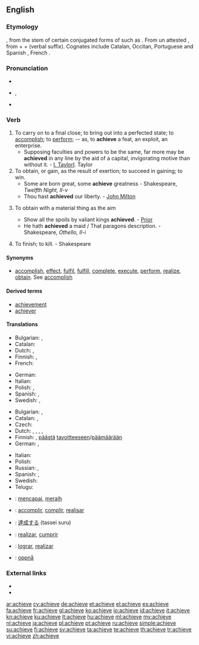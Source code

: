 ==English==

===Etymology===
{{etyl|enm}} {{term|acheven|lang=enm}}, from the stem of certain conjugated forms of {{etyl|fro}} {{term|achever||lang=fro}} such as {{term||je achieve|I finish|lang=fro}}. From un attested {{etyl|LL.}} {{recons|accappo|accappō|lang=LL.}}, from {{term|ad||to|lang=la}} + {{term|caput||head|lang=la}} + {{term|-o|-ō|lang=la}} (verbal suffix). Cognates include Catalan, Occitan, Portuguese and Spanish {{term|acabar}}, French {{term|achever|lang=fr}}.

===Pronunciation===
* {{rhymes|iːv}}
* {{IPA|/əˈtʃiːv/}}, {{X-SAMPA|/@"tSi:v/}}
* {{audio|en-us-achieve.ogg|Audio (US)}}

===Verb===
{{en-verb|achiev|es}}

# To carry on to a final close; to bring out into a perfected state; to [[accomplish]]; to [[perform]]; -- as, to '''achieve''' a feat, an exploit, an enterprise.
#* Supposing faculties and powers to be the same, far more may be '''achieved''' in any line by the aid of a capital, invigorating motive than without it. - [[I. Taylor]]I. Taylor
# To obtain, or gain, as the result of exertion; to succeed in gaining; to win.
#* Some are born great, some '''achieve''' greatness - Shakespeare, ''Twelfth Night, II-v''
#* Thou hast '''achieved''' our liberty. - [[w:John Milton|John Milton]]
# {{obsolete}} To obtain with a material thing as the aim
#* Show all the spoils by valiant kings '''achieved'''. - [[Prior]]
#* He hath '''achieved''' a maid / That paragons description. - Shakespeare, ''Othello, II-i''
# {{obsolete}} To finish; to kill. - Shakespeare

====Synonyms====
* [[accomplish]], [[effect]], [[fulfil]], [[fulfill]], [[complete]], [[execute]], [[perform]], [[realize]], [[obtain]]. See [[accomplish]]

====Derived terms====
* [[achievement]]
* [[achiever]]

====Translations====
{{trans-top|to accomplish; to perform; to make complete}}
* Bulgarian: {{t|bg|осъществявам}}, {{t|bg|реализирам}}
* Catalan: {{t|ca|acomplir}}
* Dutch: {{t+|nl|bereiken}}, {{t+|nl|realiseren}}
* Finnish: {{t+|fi|saada aikaan}}, {{t+|fi|toteuttaa}}
* French: {{t+|fr|accomplir}}
{{trans-mid}}
* German: {{t+|de|erreichen}}
* Italian: {{t+|it|realizzare}}
* Polish: {{t+|pl|osiągnąć}}, {{t+|pl|zrealizować}}
* Spanish: {{t|es|conseguir}}, {{t|es|lograr}}
* Swedish: {{t|sv|åstadkomma}}, {{t|sv|uppnå}}
{{trans-bottom}}

{{trans-top|to obtain, or gain as the result of exertion}}
* Bulgarian: {{t|bg|постигам}}, {{t|bg|достигам}}
* Catalan: {{t|ca|obtenir}}, {{t|ca|aconseguir}}
* Czech: {{t|cs|dosáhnout}}
* Dutch: {{t+|nl|bereiken}}, {{t+|nl|realiseren}}, {{t+|nl|verwerven}}, {{t+|nl|winnen}}, {{t+|nl|verkrijgen}}
* Finnish: {{t|fi|saavuttaa}}, [[päästä]] [[tavoite|tavoitteeseen]]/[[päämäärä]]än
* German: {{t+|de|erreichen}}, {{t+|de|erlangen}}
{{trans-mid}}
* Italian: {{t+|it|ottenere}}
* Polish: {{t|pl|osiągnąć}}
* Russian: {{t+|ru|добиться}}, {{t|ru|добиваться}}
* Spanish: {{t|es|conseguir}}, {{t|es|lograr}}
* Swedish: {{t|sv|uppnå}}
* Telugu: {{t|te|సాధించు|tr=saadhinchu}}
{{trans-bottom}}

{{checktrans-top}}
* {{ttbc|id}}: [[capai|mencapai]], [[raih|meraih]]
* {{ttbc|ia}}: [[accomplir]], [[complir]], [[realisar]]
{{trans-mid}}
* {{ttbc|ja}}: [[達成する]] (tassei suru)
* {{ttbc|pt}}: [[realizar]], [[cumprir]]
* {{ttbc|es}}: [[lograr]], [[realizar]]
* {{ttbc|no}}: [[oppnå]]
{{trans-bottom}}

===External links===
* {{R:OneLook}}
* {{R:Webster 1913}}

[[ar:achieve]]
[[cy:achieve]]
[[de:achieve]]
[[et:achieve]]
[[el:achieve]]
[[es:achieve]]
[[fa:achieve]]
[[fr:achieve]]
[[gl:achieve]]
[[ko:achieve]]
[[io:achieve]]
[[id:achieve]]
[[it:achieve]]
[[kn:achieve]]
[[ku:achieve]]
[[lt:achieve]]
[[hu:achieve]]
[[ml:achieve]]
[[my:achieve]]
[[nl:achieve]]
[[ja:achieve]]
[[pl:achieve]]
[[pt:achieve]]
[[ru:achieve]]
[[simple:achieve]]
[[su:achieve]]
[[fi:achieve]]
[[sv:achieve]]
[[ta:achieve]]
[[te:achieve]]
[[th:achieve]]
[[tr:achieve]]
[[vi:achieve]]
[[zh:achieve]]